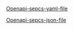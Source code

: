 
[Openapi-sepcs-yaml-file](/openapi/payment-confirmation.yaml)

[Openapi-sepcs-json-file](/openapi/payment-confirmation.json)

<SwaggerUI url="../openapi/payment-confirmation.json" />
